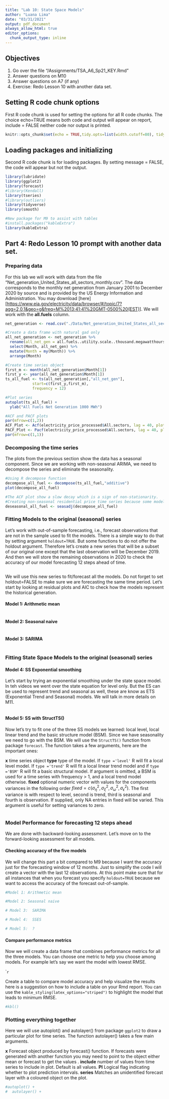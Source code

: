 ```yaml
---
title: "Lab 10: State Space Models"
author: "Luana Lima"
date: "03/31/2021"
output: pdf_document
always_allow_html: true
editor_options: 
  chunk_output_type: inline
---
```


## Objectives

1.  Go over the file "/Assignments/TSA_A6_Sp21_KEY.Rmd"
2.  Answer questions on M10
3.  Answer questions on A7 (if any)
4.  Exercise: Redo Lesson 10 with another data set.

## Setting R code chunk options

First R code chunk is used for setting the options for all R code chunks. The choice echo=TRUE means both code and output will appear on report, include = FALSE neither code nor output is printed.

```r
knitr::opts_chunk$set(echo = TRUE,tidy.opts=list(width.cutoff=80), tidy=FALSE) 
```

## Loading packages and initializing

Second R code chunk is for loading packages. By setting message = FALSE, the code will appear but not the output.

```r
library(lubridate)
library(ggplot2)
library(forecast)  
#library(Kendall)
library(tseries)
#library(outliers)
library(tidyverse)
library(smooth)

#New package for M9 to assist with tables
#install.packages("kableExtra")
library(kableExtra)

```

## Part 4: Redo Lesson 10 prompt with another data set.

### Preparing data

For this lab we will work with data from the file "Net_generation_United_States_all_sectors_monthly.csv". The data corresponds to the monthly net generation from January 2001 to December 2020 by source and is provided by the US Energy Information and Administration. You may download [here][[https://www.eia.gov/electricity/data/browser/\#/topic/7?agg=2,0,1&geo=g&freq=M%2013:41:41%20GMT-0500%20(EST)](https://www.eia.gov/electricity/data/browser/#/topic/7?agg=2,0,1&geo=g&freq=M%2013:41:41%20GMT-0500%20(EST)){.uri}].
We will work with the **all.fuels** column.

```r
net_generation <- read.csv("./Data/Net_generation_United_States_all_sectors_monthly.csv", skip=4, header=TRUE)

#Create a data frame with natural gad only
all_net_generation <- net_generation %>% 
  rename(all_net_gen = all.fuels..utility.scale..thousand.megawatthours) %>% 
  select(Month, all_net_gen) %>% 
  mutate(Month = my(Month)) %>% 
  arrange(Month)

#Create time series object
first_m <- month(all_net_generation$Month[1])
first_y <- year(all_net_generation$Month[1])
ts_all_fuel <- ts(all_net_generation[,"all_net_gen"],
            start=c(first_y,first_m),
            frequency = 12)

#Plot series
autoplot(ts_all_fuel) +
  ylab("All Fuels Net Generation 1000 MWh")

#ACF and PACF plots
par(mfrow=c(1,2))
ACF_Plot <- Acf(electricity_price_processed$All.sectors, lag = 40, plot = TRUE,main="")
PACF_Plot <- Pacf(electricity_price_processed$All.sectors, lag = 40, plot = TRUE,main="")
par(mfrow=c(1,1))

```


### Decomposing the time series

The plots from the previous section show the data has a seasonal component. Since we are working with non-seasonal ARIMA, we need to decompose the series and eliminate the seasonality.

```r
#Using R decompose function
decompose_all_fuel <- decompose(ts_all_fuel,"additive")
plot(decompose_all_fuel)

#The ACF plot show a slow decay which is a sign of non-stationarity.
#Creating non-seasonal residential price time series because some models can't handle seasonality
deseasonal_all_fuel <- seasadj(decompose_all_fuel)  
```

### Fitting Models to the original (seasonal) series

Let's work with out-of-sample forecasting, i.e., forecast observations that are not in the sample used to fit the models. There is a simple way to do that by setting argument `holdout=TRUE`. But some functions to do not offer the holdout argument. Therefore let's create a new series that will be a subset of our original one except that the last observation will be December 2019. And then we will store the remaining observations in 2020 to check the accuracy of our model forecasting 12 steps ahead of time.

```r

```


We will use this new series to fit/forecast all the models. Do not forget to set holdout=FALSE to make sure we are forecasting the same time period. Let's start by looking at residual plots and AIC to check how the models represent the historical generation.

#### Model 1: Arithmetic mean
```r

```


#### Model 2: Seasonal naive
```r

```


#### Model 3: SARIMA
```r

```

### Fitting State Space Models to the original (seasonal) series

#### Model 4: SS Exponential smoothing

Let's start by trying an exponential smoothing under the state space model. In teh videos we went over the state equation for level only. But the ES can be used to represent trend and seasonal as well, these are know as ETS (Exponential Trend and Seasonal) models. We will talk in more details on M11.

```r

```


#### Model 5: SS with StructTS()

Now let's try to fit one of the three SS models we learned: local level, local linear trend and the basic structure model (BSM). Since we have seasonality we need to go with the BSM. We will use the `StructTS()` function from package `forecast`.
The function takes a few arguments, here are the important ones:

**x**  time series object
**type** type of the model. If `type ='level'` R will fit a local level model. If `type ='trend'` R will fit a local linear trend model and if `type ='BSM'` R will fit a basic structural model. If argument is omitted, a BSM is used for a time series with frequency > 1, and a local trend model otherwise.
**fixed** optional numeric vector with values for the components variances in the following order $fixed=c(\sigma^2_\eta,\sigma^2_\xi,\sigma^2_\omega,\sigma^2_\epsilon)$. The first variance is with respect to level, second is trend, third is seasonal and fourth is observation. If supplied, only NA entries in fixed will be varied. This argument is useful for setting variances to zero.


```r

```
### Model Performance for forecasting 12 steps ahead

We are done with backward-looking assessment. Let's move on to the forward-looking assessment for all models.

#### Checking accuracy of the five models

We will change this part a bit compared to M9 because I want the accuracy just for the forecasting window of 12 months. Just to simplify the code I will create a vector with the last 12 observations. At this point make sure that for all instances that when you forecast you specify `holdout=TRUE` because we want to access the accuracy of the forecast out-of-sample.

```r
#Model 1: Arithmetic mean

#Model 2: Seasonal naive 

# Model 3:  SARIMA 

# Model 4:  SSES

# Model 5:  ? 

```

#### Compare performance metrics

Now we will create a data frame that combines performance metrics for all the three models. You can choose one metric to help you choose among models. For example let's say we want the model with lowest RMSE.

````r


```

Create a table to compare model accuracy and help visualize the results here is a suggestion on how to include a table on your Rmd report. You can use the `kable_styling(latex_options="striped")` to highlight the model that leads to minimum RMSE.

```r
#kbl()
```

### Plotting everything together

Here we will use autoplot() and autolayer() from package `ggplot2` to draw a particular plot for time series. The function autolayer() takes a few main arguments.

**x** Forecast object produced by forecast() function. If forecasts were generated with another function you may need to point to the object either mean or forecast to get the values .
**include** number of values from time series to include in plot. Default is all values.
**PI** Logical flag indicating whether to plot prediction intervals.
**series** Matches an unidentified forecast layer with a coloured object on the plot.

```r

#autoplot() +
#  autolayer() +
  
```

